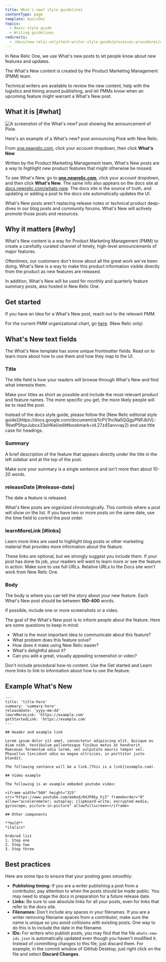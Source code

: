 ```yaml
---
title: What's new? style guidelines
contentType: page
template: basicDoc
topics:
  - Basic style guide
  - Writing guidelines
redirects:
  - /docs/new-relic-only/tech-writer-style-guide/processes-procedures/whats-new-style-guidelines
---
```


In New Relic One, we use What's new posts to let people know about new features and updates.

<Callout variant="tip">
  The What's New content is created by the Product Marketing Management (PMM) team.

  Technical writers are available to review the new content, help with the logistics and timing around publishing, and let PMMs know when an upcoming feature might warrant a What's New post.
</Callout>

## What it is [#what]

![A screenshot of the What's new? post showing the announcement of Pixie.](./images/pixie-whats-new-example.png "A screenshot of the What's new? post showing the announcement of Pixie.")

<figcaption>
Here's an example of a What's new? post announcing Pixie with New Relic.
</figcaption>

From [one.newrelic.com](https://one.newrelic.com), click your account dropdown, then click **What's New**

Written by the Product Marketing Management team, What's New posts are a way to highlight new product features that might otherwise be missed.

To see What's New, go to [**one.newrelic.com**](https://one.newrelic.com), click your account dropdown, and then click **What's New**. The same info also appears on the docs site at [docs.newrelic.com/whats-new](https://docs.newrelic.com/whats-new). The docs site is the source of truth, and updating or adding a post to the docs site automatically updates the UI.

<Callout variant="tip">
  What's New posts aren't replacing release notes or technical product deep-dives in our blog posts and community forums. What's New will actively promote those posts and resources.
</Callout>

## Why it matters [#why]

What's New content is a way for Product Marketing Management (PMM) to create a carefullly curated channel of timely, high-level announcements of major features.

Oftentimes, our customers don't know about all the great work we've been doing. What's New is a way to make this product information visible directly from the product as new features are released.

In addition, What's New will be used for monthly and quarterly feature summary posts, also hosted in New Relic One.

## Get started

If you have an idea for a What's New post, reach out to the relevant PMM.

For the current PMM organizational chart, go [here](https://docs.google.com/presentation/d/1Nou_BJ23_J-eNxu-4cJOR1bYC62Q62dwxPppo5Cr0V0/edit#slide=id.g6d3871dfda_6_0). (New Relic only)

## What's New text fields

The What's New template has some unique frontmatter fields. Read on to learn more about how to use them and how they map to the UI.

### Title

The title field is how your readers will browse through What's New and find what interests them.

Make your titles as short as possible and include the most relevant product and feature names. The more specific you get, the more likely people will be to read the post.

<Callout variant="tip">
  Instead of the docs style guide, please follow the [New Relic editorial style guide](https://docs.google.com/document/d/1cPV1hcNa5QQgyPNPJbIVL-1NwtP5fqoJubcs33xHKeI/edit#bookmark=id.27z45anvvay2) and use title case for headings.
</Callout>

### Summary

A brief description of the feature that appears directly under the title in the left sidebar and at the top of the post.

Make sure your summary is a single sentence and isn't more than about 10-20 words.

### releaseDate [#release-date]

The date a feature is released.

What's New posts are organized chronologically. This controls where a post will show on the list. If you have two or more posts on the same date, use the time field to control the post order.

### learnMoreLink [#links]

Learn more links are used to highlight blog posts or other marketing material that provides more information about the feature.

<Callout variant="tip">
  These links are optional, but we strongly suggest you include them. If your post has done its job, your readers will want to learn more or see the feature in action.
</Callout>

<Callout variant="important">
  Make sure to use full URLs. Relative URLs to the Docs site won't work from New Relic One.
</Callout>

### Body

The body is where you can tell the story about your new feature. Each What's New post should be between **150-400** words.

<Callout variant="tip">
  If possible, include one or more screenshots or a video.
</Callout>

The goal of the What's New post is to inform people about the feature. Here are some questions to keep in mind:

* What is the most important idea to communicate about this feature?
* What problem does this feature solve?
* How does it make using New Relic easier?
* What's delightful about it?
* Can you add a great, visually appealing screenshot or video?

Don't include procedural how-to content. Use the Get started and Learn more links to link to information about how to use the feature.


## Example What's New

```
---
title: 'title-here'
summary: 'summary-here'
releaseDate: 'yyyy-mm-dd'
learnMoreLink: 'https://example.com'
getStartedLink: 'https://example.com'
---

## Header and example link

Lorem ipsum dolor sit amet, consectetur adipiscing elit. Quisque eu diam nibh. Vestibulum pellentesque finibus metus at hendrerit. Maecenas fermentum odio lorem, vel vulputate mauris tempor vel. Phasellus tincidunt odio eu magna ultricies, in porttitor justo blandit. 

The following sentance will be a link.[This is a link](example.com).

## Video example

The following is an example embeded youtube video:

<iframe width="560" height="315" src="https://www.youtube.com/embed/04JP0ky_hjI" frameborder="0" allow="accelerometer; autoplay; clipboard-write; encrypted-media; gyroscope; picture-in-picture" allowfullscreen></iframe>

## Other components

**bold**
*italics*

Ordered list
1. Step one
2. Step two
3. Step three
```
## Best practices

Here are some tips to ensure that your posting goes smoothly:

* **Publishing timing:** If you are a writer publishing a post from a contributor, pay attention to when the posts should be made public. You may need to stage the docs in preparation for a future release date.
* **Links:** Be sure to use absolute links for all your posts, even for links that refer to the docs site.
* **Filenames:** Don't include any spaces in your filenames. If you are a writer removing filename spaces from a contributor, make sure the name is unique so you avoid collisions with existing posts. One way to do this is to include the date in the filename.
* **IDs:** For writers who publish posts, you may find that the file `whats-new-ids.json` is automatically updated even though you haven't modified it. Instead of committing changes to this file, just discard them. For example, in the commit window of GitHub Desktop, just right click on the file and select **Discard Changes**.  